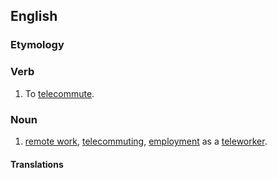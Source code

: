 ==English==

===Etymology===
{{prefix|en|tele|work}}

===Verb===
{{en-verb}}

# {{lb|en|computing|uncommon}} To [[telecommute]].

===Noun===
{{en-noun|-}}

# [[remote work]], [[telecommuting]], [[employment]] as a [[teleworker]].

====Translations====
{{trans-see|telecommuting}}